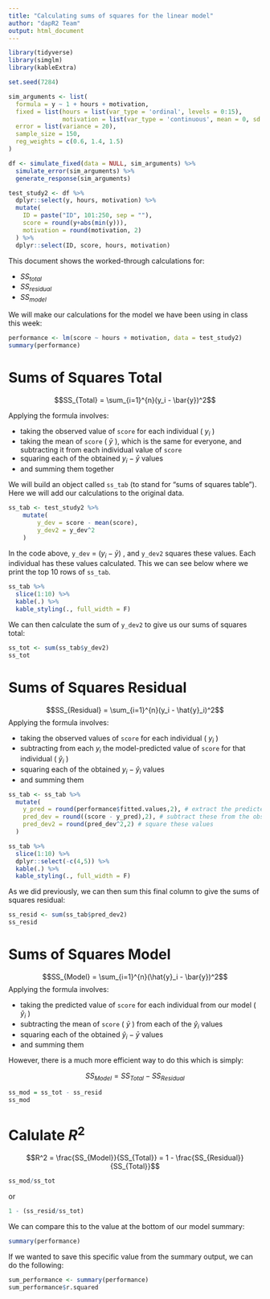 ```yaml
---
title: "Calculating sums of squares for the linear model"
author: "dapR2 Team"
output: html_document
---
```


```r
library(tidyverse)
library(simglm)
library(kableExtra)

set.seed(7284) 

sim_arguments <- list(
  formula = y ~ 1 + hours + motivation,
  fixed = list(hours = list(var_type = 'ordinal', levels = 0:15),
               motivation = list(var_type = 'continuous', mean = 0, sd = 1)),
  error = list(variance = 20),
  sample_size = 150,
  reg_weights = c(0.6, 1.4, 1.5)
)

df <- simulate_fixed(data = NULL, sim_arguments) %>%
  simulate_error(sim_arguments) %>%
  generate_response(sim_arguments)

test_study2 <- df %>%
  dplyr::select(y, hours, motivation) %>%
  mutate(
    ID = paste("ID", 101:250, sep = ""),
    score = round(y+abs(min(y))),
    motivation = round(motivation, 2)
  ) %>%
  dplyr::select(ID, score, hours, motivation)

```

This document shows the worked-through calculations for:

- $SS_{total}$
- $SS_{residual}$
- $SS_{model}$

We will make our calculations for the model we have been using in class this week:

```r
performance <- lm(score ~ hours + motivation, data = test_study2)
summary(performance)
```

# Sums of Squares Total

$$SS_{Total} = \sum_{i=1}^{n}(y_i - \bar{y})^2$$

Applying the formula involves:

- taking the observed value of `score` for each individual ( $y_i$ )
- taking the mean of `score` ( $\bar{y}$ ), which is the same for everyone, and subtracting it from each individual value of `score`
- squaring each of the obtained $y_i - \bar{y}$ values
- and summing them together

We will build an object called `ss_tab` (to stand for "sums of squares table"). Here we will add our calculations to the original data.

```r
ss_tab <- test_study2 %>%
    mutate(
        y_dev = score - mean(score), 
        y_dev2 = y_dev^2
    )
```

In the code above, `y_dev` = $(y_i - \bar{y})$ , and `y_dev2` squares these values. Each individual has these values calculated. This we can see below where we print the top 10 rows of `ss_tab`.

```r
ss_tab %>%
  slice(1:10) %>%
  kable(.) %>%
  kable_styling(., full_width = F)
```


We can then calculate the sum of `y_dev2` to give us our sums of squares total: 

```r
ss_tot <- sum(ss_tab$y_dev2)
ss_tot
```


# Sums of Squares Residual

$$SS_{Residual} = \sum_{i=1}^{n}(y_i - \hat{y}_i)^2$$
Applying the formula involves:

- taking the observed values of `score` for each individual ( $y_i$ )
- subtracting from each $y_i$ the model-predicted value of `score` for that individual ( $\hat{y}_i$ )
- squaring each of the obtained $y_i - \hat{y}_i$ values
- and summing them

```r
ss_tab <- ss_tab %>%
  mutate(
    y_pred = round(performance$fitted.values,2), # extract the predicted values from the model
    pred_dev = round((score - y_pred),2), # subtract these from the observed values of score
    pred_dev2 = round(pred_dev^2,2) # square these values
  )
```

```r
ss_tab %>%
  slice(1:10) %>%
  dplyr::select(-c(4,5)) %>%
  kable(.) %>%
  kable_styling(., full_width = F)
```

As we did previously, we can then sum this final column to give the sums of squares residual:

```r
ss_resid <- sum(ss_tab$pred_dev2)
ss_resid
```

# Sums of Squares Model

$$SS_{Model} = \sum_{i=1}^{n}(\hat{y}_i - \bar{y})^2$$
Applying the formula involves:

- taking the predicted value of `score` for each individual from our model ( $\hat{y}_i$ )
- subtracting the mean of `score` ( $\bar{y}$ ) from each of the $\hat{y}_i$ values 
- squaring each of the obtained $\hat{y}_i - \bar{y}$ values
- and summing them

However, there is a much more efficient way to do this which is simply:

$$SS_{Model} = SS_{Total} - SS_{Residual}$$



```r
ss_mod = ss_tot - ss_resid
ss_mod
```

# Calulate $R^2$

$$R^2 = \frac{SS_{Model}}{SS_{Total}} = 1 - \frac{SS_{Residual}}{SS_{Total}}$$
```r
ss_mod/ss_tot
```

or

```r
1 - (ss_resid/ss_tot)
```

We can compare this to the value at the bottom of our model summary:

```r
summary(performance)
```

If we wanted to save this specific value from the summary output, we can do the following:
```r
sum_performance <- summary(performance)
sum_performance$r.squared
```

